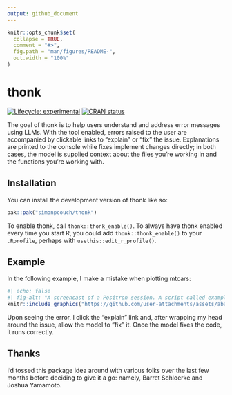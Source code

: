 ```yaml
---
output: github_document
---
```


<!-- README.md is generated from README.Rmd. Please edit that file -->

```r
knitr::opts_chunk$set(
  collapse = TRUE,
  comment = "#>",
  fig.path = "man/figures/README-",
  out.width = "100%"
)
```

# thonk

<!-- badges: start -->
[![Lifecycle: experimental](https://img.shields.io/badge/lifecycle-experimental-orange.svg)](https://lifecycle.r-lib.org/articles/stages.html#experimental)
[![CRAN status](https://www.r-pkg.org/badges/version/thonk)](https://CRAN.R-project.org/package=thonk)
<!-- badges: end -->

The goal of thonk is to help users understand and address error messages using LLMs. With the tool enabled, errors raised to the user are accompanied by clickable links to "explain" or "fix" the issue. Explanations are printed to the console while fixes implement changes directly; in both cases, the model is supplied context about the files you're working in and the functions you're working with.

## Installation

You can install the development version of thonk like so:

``` r
pak::pak("simonpcouch/thonk")
```

To enable thonk, call `thonk::thonk_enable()`. To always have thonk enabled every time you start R, you could add `thonk::thonk_enable()` to your `.Rprofile`, perhaps with `usethis::edit_r_profile()`.

## Example

In the following example, I make a mistake when plotting mtcars: 

```r
#| echo: false
#| fig-alt: "A screencast of a Positron session. A script called example.R is open in the editor with some ggplot2 lines, namely with 'geom\_point(position = position\_jitter)', which will cause an error. Running the code results in both an error and a note 'Click to explain or fix the last error.'"
knitr::include_graphics("https://github.com/user-attachments/assets/aba69171-ab51-48eb-b6b7-b7510537c8c3")
```

Upon seeing the error, I click the "explain" link and, after wrapping my head around the issue, allow the model to "fix" it. Once the model fixes the code, it runs correctly.

## Thanks

I’d tossed this package idea around with various folks over the last few months before deciding to give it a go: namely, Barret Schloerke and Joshua Yamamoto.
